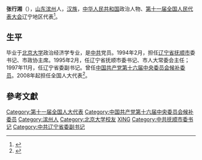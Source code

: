 '''张行湘'''（{{bd|1945年||}}），[[山东|山东]][[滨州|滨州]]人，[[汉族|汉族]]，[[中华人民共和国|中华人民共和国]]政治人物、[[第十一届全国人民代表大会|第十一届全国人民代表大会]]辽宁地区代表<ref>{{cite web|author=新华网|title=第十一届全国人大代表|url=http://news.xinhuanet.com/ziliao/2008-03/03/content_7708230.htm?node=36628|publisher=新华网|accessdate=2014-01-07|archive-date=2014-01-10|archive-url=https://web.archive.org/web/20140110211415/http://news.xinhuanet.com/ziliao/2008-03/03/content_7708230.htm?node=36628|dead-url=no}}</ref>。

==生平==
毕业于[[北京大学|北京大学]]政治经济学专业，是[[中共|中共]]党员。1994年2月，担任[[辽宁省|辽宁省]][[抚顺市|抚顺市]]委书记、市政协主席。1995年2月，任辽宁省抚顺市委书记、市人大常委会主任；1997年11月，任辽宁省委副书记。曾任[[中国共产党第十六届中央委员会候补委员|中国共产党第十六届中央委员会候补委员]]。2008年起担任全国人大代表<ref>{{cite news|title=全国人大代表信息-张行湘|url= http://210.82.31.1:8084/delegate/viewDelegate.action?dbid=110414|accessdate=2013-04-05|newspaper=全国人大网|archive-url=https://web.archive.org/web/20140222013211/http://www.npc.gov.cn/delegate/viewDelegate.action?dbid=110414|archive-date=2014-02-22|dead-url=yes}}</ref>。

==參考文獻==
{{reflist}}

{{Authority control}}
{{DEFAULTSORT:Z}}
[[Category:第十一届全国人大代表|Category:第十一届全国人大代表]]
[[Category:中国共产党第十六届中央委员会候补委员|Category:中国共产党第十六届中央委员会候补委员]]
[[Category:滨州人|Category:滨州人]]
[[Category:北京大学校友|Category:北京大学校友]]
[[Category:张姓|XING]]
[[Category:中共抚顺市委书记|Category:中共抚顺市委书记]]
[[Category:中共辽宁省委副书记|Category:中共辽宁省委副书记]]